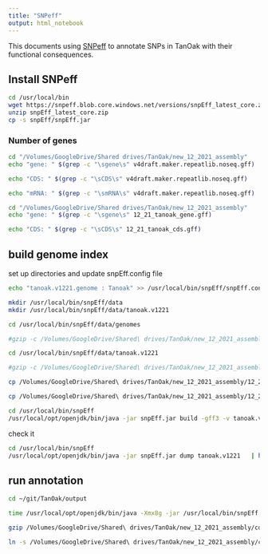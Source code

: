 ```yaml
---
title: "SNPeff"
output: html_notebook
---
```


This documents using [SNPeff](https://pcingola.github.io/SnpEff/) to annotate SNPs in TanOak with their functional consequences.

## Install SNPeff

```bash
cd /usr/local/bin
wget https://snpeff.blob.core.windows.net/versions/snpEff_latest_core.zip
unzip snpEff_latest_core.zip
cp -s snpEff/snpEff.jar
```


### Number of genes

```bash
cd "/Volumes/GoogleDrive/Shared drives/TanOak/new_12_2021_assembly"
echo "gene: " $(grep -c "\sgene\s" v4draft.maker.repeatlib.noseq.gff)

echo "CDS: " $(grep -c "\sCDS\s" v4draft.maker.repeatlib.noseq.gff)

echo "mRNA: " $(grep -c "\smRNA\s" v4draft.maker.repeatlib.noseq.gff)
```


```bash
cd "/Volumes/GoogleDrive/Shared drives/TanOak/new_12_2021_assembly"
echo "gene: " $(grep -c "\sgene\s" 12_21_tanoak_gene.gff)

echo "CDS: " $(grep -c "\sCDS\s" 12_21_tanoak_cds.gff)
```

## build genome index

set up directories and update snpEff.config file
```bash
echo "tanoak.v1221.genome : Tanoak" >> /usr/local/bin/snpEff/snpEff.config

mkdir /usr/local/bin/snpEff/data
mkdir /usr/local/bin/snpEff/data/tanoak.v1221
```


```bash
cd /usr/local/bin/snpEff/data/genomes

#gzip -c /Volumes/GoogleDrive/Shared\ drives/TanOak/new_12_2021_assembly/PanGenome_ONT_pilon.purge.dedup90.drop2k.mergeN.fasta > tanoak.v1221.fa.gz

cd /usr/local/bin/snpEff/data/tanoak.v1221

#gzip -c /Volumes/GoogleDrive/Shared\ drives/TanOak/new_12_2021_assembly/v4draft.maker.repeatlib.noseq.gff > genes.gff.gz

cp /Volumes/GoogleDrive/Shared\ drives/TanOak/new_12_2021_assembly/12_21_tanoak_CDS.fa cds.fa

cp /Volumes/GoogleDrive/Shared\ drives/TanOak/new_12_2021_assembly/12_21_tanoak_aa.fa protein.fa

cd /usr/local/bin/snpEff
/usr/local/opt/openjdk/bin/java -jar snpEff.jar build -gff3 -v tanoak.v1221
```


check it
```bash
cd /usr/local/bin/snpEff
/usr/local/opt/openjdk/bin/java -jar snpEff.jar dump tanoak.v1221   | head -n 40
```

## run annotation

```bash
cd ~/git/TanOak/output

time /usr/local/opt/openjdk/bin/java -Xmx8g -jar /usr/local/bin/snpEff.jar tanoak.v1221 /Volumes/GoogleDrive/Shared\ drives/TanOak/new_12_2021_assembly/cohort.all.genotyped.vcf.gz > /Volumes/GoogleDrive/Shared\ drives/TanOak/new_12_2021_assembly/cohort.all.genotyped.snpEff.vcf

gzip /Volumes/GoogleDrive/Shared\ drives/TanOak/new_12_2021_assembly/cohort.all.genotyped.snpEff.vcf

ln -s /Volumes/GoogleDrive/Shared\ drives/TanOak/new_12_2021_assembly/cohort.all.genotyped.snpEff.vcf.gz ./

```



